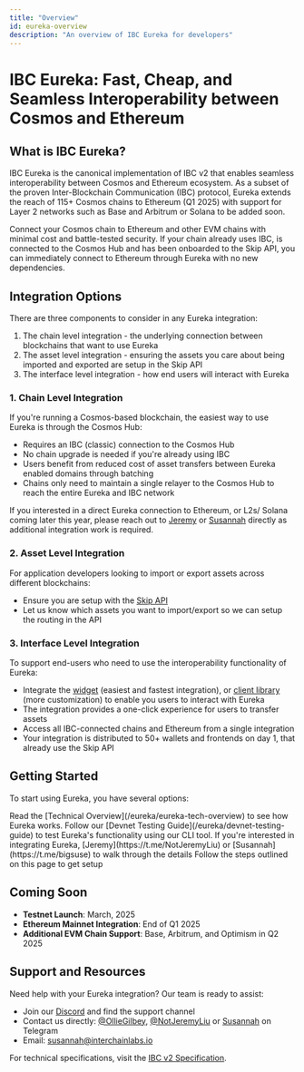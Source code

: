 ```yaml
---
title: "Overview"
id: eureka-overview
description: "An overview of IBC Eureka for developers"
---
```


# IBC Eureka: Fast, Cheap, and Seamless Interoperability between Cosmos and Ethereum

## What is IBC Eureka?

IBC Eureka is the canonical implementation of IBC v2 that enables seamless interoperability between Cosmos and Ethereum ecosystem. As a subset of the proven Inter-Blockchain Communication (IBC) protocol, Eureka extends the reach of 115+ Cosmos chains to Ethereum (Q1 2025) with support for Layer 2 networks such as Base and Arbitrum or Solana to be added soon.

<CardGroup cols={2}>
  <Card title="Connect Your Chain" icon="ethereum">
    Connect your Cosmos chain to Ethereum and other EVM chains with minimal cost and battle-tested security.
  </Card>
  <Card title="Instant Compatibility" icon="puzzle">
    If your chain already uses IBC, is connected to the Cosmos Hub and has been onboarded to the Skip API, you can immediately connect to Ethereum through Eureka with no new dependencies.
  </Card>
</CardGroup>

## Integration Options

There are three components to consider in any Eureka integration:

1. The chain level integration - the underlying connection between blockchains that want to use Eureka
2. The asset level integration - ensuring the assets you care about being imported and exported are setup in the Skip API
3. The interface level integration - how end users will interact with Eureka 

### 1. Chain Level Integration

If you're running a Cosmos-based blockchain, the easiest way to use Eureka is through the Cosmos Hub:

- Requires an IBC (classic) connection to the Cosmos Hub
- No chain upgrade is needed if you're already using IBC
- Users benefit from reduced cost of asset transfers between Eureka enabled domains through batching
- Chains only need to maintain a single relayer to the Cosmos Hub to reach the entire Eureka and IBC network

If you interested in a direct Eureka connection to Ethereum, or L2s/ Solana coming later this year, 
please reach out to [Jeremy](https://t.me/NotJeremyLiu) or [Susannah](https://t.me/bigsuse) directly as additional integration work is required.

### 2. Asset Level Integration

For application developers looking to import or export assets across different blockchains:

- Ensure you are setup with the [Skip API](/support-requirements/chain-support-requirements)
- Let us know which assets you want to import/export so we can setup the routing in the API

### 3. Interface Level Integration

To support end-users who need to use the interoperability functionality of Eureka:

- Integrate the [widget](/widget/getting-started) (easiest and fastest integration), or [client library](/client/getting-started) (more customization) to enable you users to interact with Eureka
- The integration provides a one-click experience for users to transfer assets
- Access all IBC-connected chains and Ethereum from a single integration
- Your integration is distributed to 50+ wallets and frontends on day 1, that already use the Skip API

## Getting Started

To start using Eureka, you have several options:

<Steps>
  <Step title="Understand the Tech">
    Read the [Technical Overview](/eureka/eureka-tech-overview) to see how Eureka works.
  </Step>
  <Step title="Explore the Devnet">
    Follow our [Devnet Testing Guide](/eureka/devnet-testing-guide) to test Eureka's functionality using our CLI tool.
  </Step>
  <Step title="Connect with Us">
    If you're interested in integrating Eureka, [Jeremy](https://t.me/NotJeremyLiu) or [Susannah](https://t.me/bigsuse) to walk through the details
  </Step>
  <Step title="Integrate Eureka">
    Follow the steps outlined on this page to get setup
  </Step>
</Steps>

## Coming Soon

- **Testnet Launch**: March, 2025
- **Ethereum Mainnet Integration**: End of Q1 2025
- **Additional EVM Chain Support**: Base, Arbitrum, and Optimism in Q2 2025

## Support and Resources

Need help with your Eureka integration? Our team is ready to assist:

- Join our [Discord](https://discord.gg/cosmos) and find the support channel
- Contact us directly: [@OllieGilbey](https://t.me/OllieGilbey), [@NotJeremyLiu](https://t.me/NotJeremyLiu) or [Susannah](https://t.me/bigsuse) on Telegram
- Email: susannah@interchainlabs.io

For technical specifications, visit the [IBC v2 Specification](https://github.com/cosmos/ibc/pull/1143).
